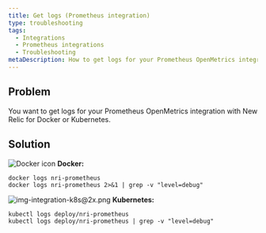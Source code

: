 ```yaml
---
title: Get logs (Prometheus integration)
type: troubleshooting
tags:
  - Integrations
  - Prometheus integrations
  - Troubleshooting
metaDescription: How to get logs for your Prometheus OpenMetrics integration with New Relic for Docker or Kubernetes.
---
```


## Problem

You want to get logs for your Prometheus OpenMetrics integration with New Relic for Docker or Kubernetes.

## Solution

![Docker icon](./images/docker-logo-crop.png "Docker icon") **Docker:**

```
docker logs nri-prometheus
docker logs nri-prometheus 2>&1 | grep -v "level=debug"
```

![img-integration-k8s@2x.png](./images/img-integration-k8s%402x.png "img-integration-k8s@2x.png") **Kubernetes:**

```
kubectl logs deploy/nri-prometheus
kubectl logs deploy/nri-prometheus | grep -v "level=debug"
```
